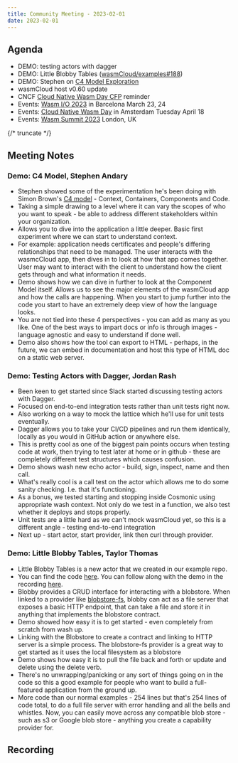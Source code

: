 ```yaml
---
title: Community Meeting - 2023-02-01
date: 2023-02-01
---
```


## Agenda

- DEMO: testing actors with dagger
- DEMO: Little Blobby Tables ([wasmCloud/examples#188](https://github.com/wasmCloud/examples/pull/188/files#diff-cd86cfb622994ec72c01886bce8bc92377a9640d97c4171f7b1bab74605b23af))
- DEMO: Stephen on [C4 Model Exploration](https://wasmcloud.slack.com/archives/CS38R7N9Y/p1675020511092889)
- wasmCloud host v0.60 update
- CNCF [Cloud Native Wasm Day CFP](https://events.linuxfoundation.org/kubecon-cloudnativecon-europe/cncf-hosted-co-located-events/cfp-colocated-events/) reminder
- Events: [Wasm I/O 2023](https://wasmio.tech/) in Barcelona March 23, 24
- Events: [Cloud Native Wasm Day](https://events.linuxfoundation.org/kubecon-cloudnativecon-europe/) in Amsterdam Tuesday April 18
- Events: [Wasm Summit 2023](https://webassembly-summit.org/) London, UK

{/* truncate */}

## Meeting Notes

### Demo: C4 Model, Stephen Andary

- Stephen showed some of the experimentation he's been doing with Simon Brown's [C4 model](https://c4model.com/) - Context, Containers, Components and Code.
- Taking a simple drawing to a level where it can vary the scopes of who you want to speak - be able to address different stakeholders within your organization.
- Allows you to dive into the application a little deeper. Basic first experiment where we can start to understand context.
- For example: application needs certificates and people's differing relationships that need to be managed. The user interacts with the wasmcCloud app, then dives in to look at how that app comes together. User may want to interact with the client to understand how the client gets through and what information it needs.
- Demo shows how we can dive in further to look at the Component Model itself. Allows us to see the major elements of the wasmCloud app and how the calls are happening. When you start to jump further into the code you start to have an extremely deep view of how the language looks.
- You are not tied into these 4 perspectives - you can add as many as you like. One of the best ways to impart docs or info is through images - language agnostic and easy to understand if done well.
- Demo also shows how the tool can export to HTML - perhaps, in the future, we can embed in documentation and host this type of HTML doc on a static web server.

### Demo: Testing Actors with Dagger, Jordan Rash

- Been keen to get started since Slack started discussing testing actors with Dagger.
- Focused on end-to-end integration tests rather than unit tests right now.
- Also working on a way to mock the lattice which he'll use for unit tests eventually.
- Dagger allows you to take your CI/CD pipelines and run them identically, locally as you would in GitHub action or anywhere else.
- This is pretty cool as one of the biggest pain points occurs when testing code at work, then trying to test later at home or in github - these are completely different test structures which causes confusion.
- Demo shows wash new echo actor - build, sign, inspect, name and then call.
- What's really cool is a call test on the actor which allows me to do some sanity checking. I.e. that it's functioning.
- As a bonus, we tested starting and stopping inside Cosmonic using appropriate wash context. Not only do we test in a function, we also test whether it deploys and stops properly.
- Unit tests are a little hard as we can't mock wasmCloud yet, so this is a different angle - testing end-to-end integration
- Next up - start actor, start provider, link then curl through provider.

### Demo: Little Blobby Tables, Taylor Thomas

- Little Blobby Tables is a new actor that we created in our example repo.
- You can find the code [here](https://github.com/wasmCloud/examples/tree/main/actor/blobby). You can follow along with the demo in the recording [here](https://www.youtube.com/live/XfL9uo5Csmc?feature=share&t=920).
- Blobby provides a CRUD interface for interacting with a blobstore. When linked to a provider like [blobstore-fs](https://github.com/wasmCloud/capability-providers/tree/main/blobstore-fs), blobby can act as a file server that exposes a basic HTTP endpoint, that can take a file and store it in anything that implements the blobstore contract.
- Demo showed how easy it is to get started - even completely from scratch from wash up.
- Linking with the Blobstore to create a contract and linking to HTTP server is a simple process. The blobstore-fs provider is a great way to get started as it uses the local filesystem as a blobstore
- Demo shows how easy it is to pull the file back and forth or update and delete using the delete verb.
- There's no unwrapping/panicking or any sort of things going on in the code so this a good example for people who want to build a full-featured application from the ground up.
- More code than our normal examples - 254 lines but that's 254 lines of code total, to do a full file server with error handling and all the bells and whistles. Now, you can easily move across any compatible blob store - such as s3 or Google blob store - anything you create a capability provider for.

## Recording

<YouTube url="https://youtu.be/XfL9uo5Csmc " />
